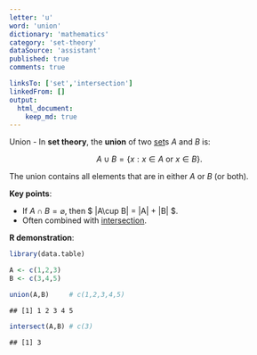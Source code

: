 ```yaml
---
letter: 'u'
word: 'union'
dictionary: 'mathematics'
category: 'set-theory'
dataSource: 'assistant'
published: true
comments: true

linksTo: ['set','intersection']
linkedFrom: []
output:
  html_document:
    keep_md: true
---
```




<a id="union">Union</a> - In **set theory**, the **union** of two [set](#set)s $A$ and $B$ is:

$$
A \cup B = \{ x : x \in A \text{ or } x \in B \}.
$$

The union contains all elements that are in either $A$ or $B$ (or both).

**Key points**:
- If $A\cap B=\varnothing$, then $ |A\cup B| = |A| + |B| $.
- Often combined with [intersection](#intersection).

**R demonstration**:


``` r
library(data.table)

A <- c(1,2,3)
B <- c(3,4,5)

union(A,B)     # c(1,2,3,4,5)
```

```
## [1] 1 2 3 4 5
```

``` r
intersect(A,B) # c(3)
```

```
## [1] 3
```
